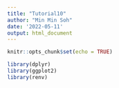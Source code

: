 ```yaml
---
title: "Tutorial10"
author: "Min Min Soh"
date: '2022-05-11'
output: html_document
---
```


```r
knitr::opts_chunk$set(echo = TRUE)
```


```r
library(dplyr)
library(ggplot2)
library(renv)
```


